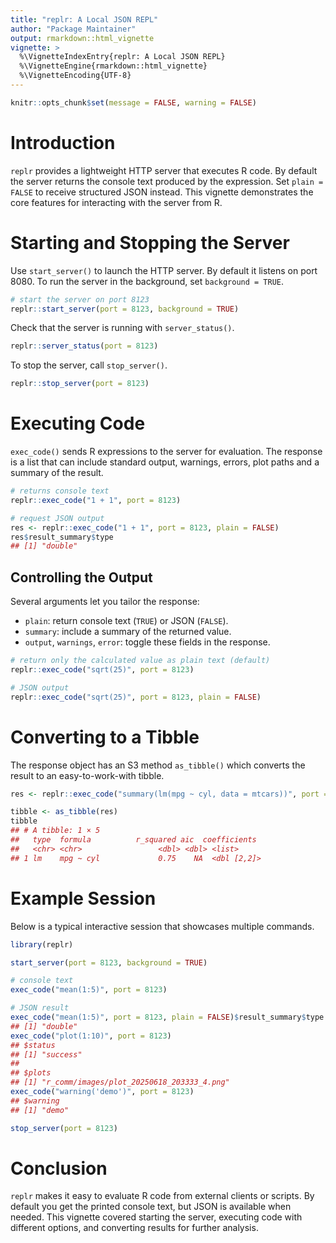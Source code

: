 ```yaml
---
title: "replr: A Local JSON REPL"
author: "Package Maintainer"
output: rmarkdown::html_vignette
vignette: >
  %\VignetteIndexEntry{replr: A Local JSON REPL}
  %\VignetteEngine{rmarkdown::html_vignette}
  %\VignetteEncoding{UTF-8}
---
```


```r
knitr::opts_chunk$set(message = FALSE, warning = FALSE)
```

# Introduction

`replr` provides a lightweight HTTP server that executes R code. By default the
server returns the console text produced by the expression. Set `plain = FALSE`
to receive structured JSON instead. This vignette demonstrates the core
features for interacting with the server from R.

# Starting and Stopping the Server

Use `start_server()` to launch the HTTP server. By default it listens on port
8080. To run the server in the background, set `background = TRUE`.

```r
# start the server on port 8123
replr::start_server(port = 8123, background = TRUE)
```

Check that the server is running with `server_status()`.

```r
replr::server_status(port = 8123)
```

To stop the server, call `stop_server()`.

```r
replr::stop_server(port = 8123)
```

# Executing Code

`exec_code()` sends R expressions to the server for evaluation. The response is
a list that can include standard output, warnings, errors, plot paths and a
summary of the result.

```r
# returns console text
replr::exec_code("1 + 1", port = 8123)

# request JSON output
res <- replr::exec_code("1 + 1", port = 8123, plain = FALSE)
res$result_summary$type
## [1] "double"
```

## Controlling the Output

Several arguments let you tailor the response:

- `plain`: return console text (`TRUE`) or JSON (`FALSE`).
- `summary`: include a summary of the returned value.
- `output`, `warnings`, `error`: toggle these fields in the response.

```r
# return only the calculated value as plain text (default)
replr::exec_code("sqrt(25)", port = 8123)

# JSON output
replr::exec_code("sqrt(25)", port = 8123, plain = FALSE)
```

# Converting to a Tibble

The response object has an S3 method `as_tibble()` which converts the result to
an easy-to-work-with tibble.

```r
res <- replr::exec_code("summary(lm(mpg ~ cyl, data = mtcars))", port = 8123, plain = FALSE)

tibble <- as_tibble(res)
tibble
## # A tibble: 1 × 5
##   type  formula          r_squared aic  coefficients
##   <chr> <chr>                 <dbl> <dbl> <list>
## 1 lm    mpg ~ cyl             0.75    NA  <dbl [2,2]>
```

# Example Session

Below is a typical interactive session that showcases multiple commands.

```r
library(replr)

start_server(port = 8123, background = TRUE)

# console text
exec_code("mean(1:5)", port = 8123)

# JSON result
exec_code("mean(1:5)", port = 8123, plain = FALSE)$result_summary$type
## [1] "double"
exec_code("plot(1:10)", port = 8123)
## $status
## [1] "success"
##
## $plots
## [1] "r_comm/images/plot_20250618_203333_4.png"
exec_code("warning('demo')", port = 8123)
## $warning
## [1] "demo"

stop_server(port = 8123)
```

# Conclusion

`replr` makes it easy to evaluate R code from external clients or scripts. By
default you get the printed console text, but JSON is available when needed.
This vignette covered starting the server, executing code with different
options, and converting results for further analysis.

